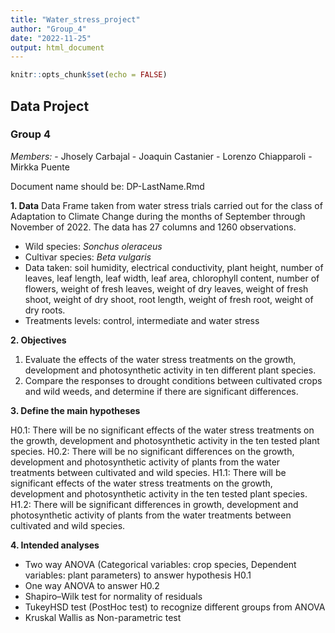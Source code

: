 ```yaml
---
title: "Water_stress_project"
author: "Group_4"
date: "2022-11-25"
output: html_document
---
```


```r
knitr::opts_chunk$set(echo = FALSE)
```

## Data Project

### Group 4

*Members:* 
- Jhosely Carbajal
- Joaquin Castanier
- Lorenzo Chiapparoli
- Mirkka Puente

Document name should be: DP-LastName.Rmd

**1. Data**
Data Frame taken from water stress trials carried out for the class of Adaptation to Climate Change during the months of September through November of 2022. The data has 27 columns and 1260 observations.

- Wild species: *Sonchus oleraceus*
- Cultivar species: *Beta vulgaris*
- Data taken: soil humidity, electrical conductivity, plant height, number of leaves,	leaf length, leaf width, leaf area, chlorophyll content, number of flowers, weight of fresh leaves, weight of dry leaves, weight of fresh shoot,	weight of dry shoot, root length, weight of fresh root, weight of dry roots. 
- Treatments levels: control, intermediate and water stress 


**2. Objectives**

1. Evaluate the effects of the water stress treatments on the growth, development and photosynthetic activity in ten different plant species.
2. Compare the responses to drought conditions between cultivated crops and wild weeds, and determine if there are significant differences.

**3. Define the main hypotheses**

H0.1: There will be no significant effects of the water stress treatments on the growth, development and photosynthetic activity in the ten tested plant species. 
H0.2: There will be no significant differences on the growth, development and photosynthetic activity of plants from the water treatments between cultivated and wild species. 
H1.1: There will be significant effects of the water stress treatments on the growth, development and photosynthetic activity in the ten tested plant species. 
H1.2: There will be significant differences in growth, development and photosynthetic activity of plants from the water treatments between cultivated and wild species.

**4. Intended analyses**

- Two way ANOVA (Categorical variables: crop species, Dependent variables: plant parameters) to answer hypothesis H0.1
- One way ANOVA to answer H0.2
- Shapiro–Wilk test for normality of residuals 
- TukeyHSD test (PostHoc test) to recognize different groups from ANOVA
- Kruskal Wallis as Non-parametric test 

